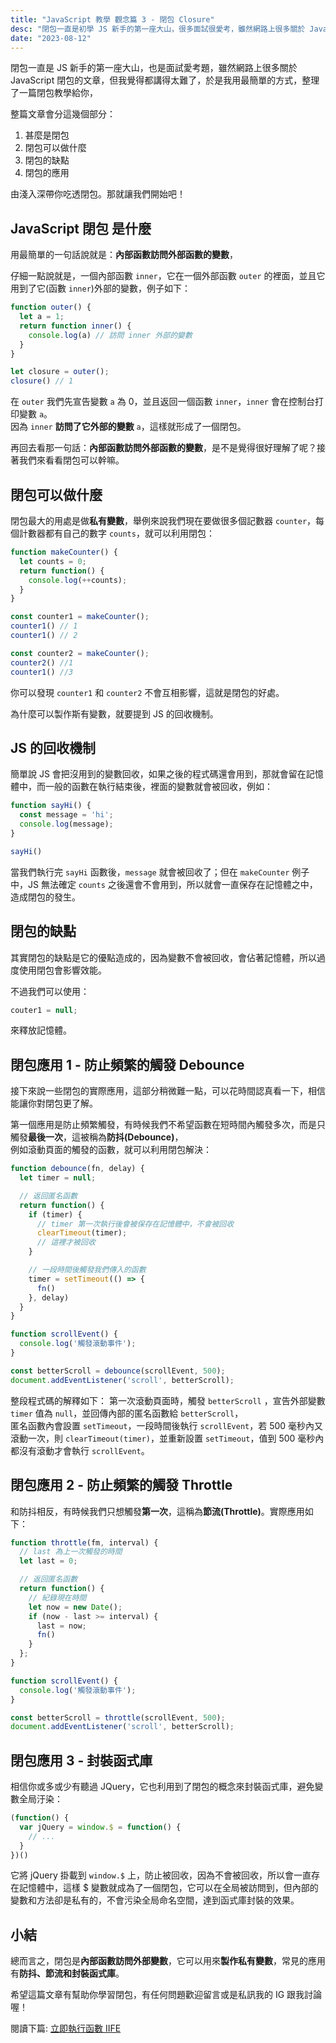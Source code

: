 ```yaml
---
title: "JavaScript 教學 觀念篇 3 - 閉包 Closure"
desc: "閉包一直是初學 JS 新手的第一座大山，很多面試很愛考，雖然網路上很多關於 JavaScript 閉包的文章，但我覺得都講得太難了，於是我用最簡單的方式，整理了一篇閉包教學給你，整篇文章會分這幾個部分：1. 甚麼是閉包 2. 閉包可以做什麼 3. 閉包的缺點 4. 閉包的應用"
date: "2023-08-12"
---
```


閉包一直是 JS 新手的第一座大山，也是面試愛考題，雖然網路上很多關於 JavaScript 閉包的文章，但我覺得都講得太難了，於是我用最簡單的方式，整理了一篇閉包教學給你，

整篇文章會分這幾個部分：
1. 甚麼是閉包
2. 閉包可以做什麼
3. 閉包的缺點
4. 閉包的應用

由淺入深帶你吃透閉包。那就讓我們開始吧！

## JavaScript 閉包 是什麼
用最簡單的一句話說就是：**內部函數訪問外部函數的變數**，

仔細一點說就是，一個內部函數 `inner`，它在一個外部函數 `outer` 的裡面，並且它用到了它(函數 `inner`)外部的變數，例子如下：
```javascript
function outer() {
  let a = 1;
  return function inner() {
    console.log(a) // 訪問 inner 外部的變數
  }
}

let closure = outer();
closure() // 1
```
在 `outer` 我們先宣告變數 `a` 為 0，並且返回一個函數 `inner`，`inner` 會在控制台打印變數 `a`。  
因為 `inner` **訪問了它外部的變數** `a`，這樣就形成了一個閉包。  

再回去看那一句話：**內部函數訪問外部函數的變數**，是不是覺得很好理解了呢？接著我們來看看閉包可以幹嘛。

## 閉包可以做什麼
閉包最大的用處是做**私有變數**，舉例來說我們現在要做很多個記數器 `counter`，每個計數器都有自己的數字 `counts`，就可以利用閉包：
```js
function makeCounter() {
  let counts = 0;
  return function() {
    console.log(++counts);
  }
}

const counter1 = makeCounter();
counter1() // 1
counter1() // 2

const counter2 = makeCounter();
counter2() //1
counter1() //3
```
你可以發現 `counter1` 和 `counter2` 不會互相影響，這就是閉包的好處。

為什麼可以製作斯有變數，就要提到 JS 的回收機制。

## JS 的回收機制
簡單說 JS 會把沒用到的變數回收，如果之後的程式碼還會用到，那就會留在記憶體中，而一般的函數在執行結束後，裡面的變數就會被回收，例如：
```js
function sayHi() {
  const message = 'hi';
  console.log(message);
}

sayHi()
```
當我們執行完 `sayHi` 函數後，`message` 就會被回收了；但在 `makeCounter` 例子中，JS 無法確定 `counts` 之後還會不會用到，所以就會一直保存在記憶體之中，造成閉包的發生。

## 閉包的缺點
其實閉包的缺點是它的優點造成的，因為變數不會被回收，會佔著記憶體，所以過度使用閉包會影響效能。

不過我們可以使用：
```js
couter1 = null;
```
來釋放記憶體。

## 閉包應用 1 - 防止頻繁的觸發 Debounce
接下來說一些閉包的實際應用，這部分稍微難一點，可以花時間認真看一下，相信能讓你對閉包更了解。

第一個應用是防止頻繁觸發，有時候我們不希望函數在短時間內觸發多次，而是只觸發**最後一次**，這被稱為**防抖(Debounce)**，  
例如滾動頁面的觸發的函數，就可以利用閉包解決：
```js
function debounce(fn, delay) {
  let timer = null;

  // 返回匿名函數
  return function() {
    if (timer) {
      // timer 第一次執行後會被保存在記憶體中，不會被回收
      clearTimeout(timer);
      // 這裡才被回收
    }

    // 一段時間後觸發我們傳入的函數
    timer = setTimeout(() => {
      fn()
    }, delay)
  }
}

function scrollEvent() {
  console.log('觸發滾動事件');
}

const betterScroll = debounce(scrollEvent, 500);
document.addEventListener('scroll', betterScroll);
```
整段程式碼的解釋如下：
第一次滾動頁面時，觸發 `betterScroll` ，宣告外部變數 `timer` 值為 `null`，並回傳內部的匿名函數給 `betterScroll`，  
匿名函數內會設置 `setTimeout`，一段時間後執行 `scrollEvent`，若 500 毫秒內又滾動一次，則 `clearTimeout(timer)`，並重新設置 `setTimeout`，值到 500 毫秒內都沒有滾動才會執行 `scrollEvent`。

## 閉包應用 2 - 防止頻繁的觸發 Throttle
和防抖相反，有時候我們只想觸發**第一次**，這稱為**節流(Throttle)**。實際應用如下：
```js
function throttle(fm, interval) {
  // last 為上一次觸發的時間
  let last = 0;

  // 返回匿名函數
  return function() {
    // 紀錄現在時間
    let now = new Date();
    if (now - last >= interval) {
      last = now;
      fn()
    }
  };
}

function scrollEvent() {
  console.log('觸發滾動事件');
}

const betterScroll = throttle(scrollEvent, 500);
document.addEventListener('scroll', betterScroll);
```

## 閉包應用 3 - 封裝函式庫
相信你或多或少有聽過 JQuery，它也利用到了閉包的概念來封裝函式庫，避免變數全局汙染：
```js
(function() {
  var jQuery = window.$ = function() {
    // ...
  }
})()
```
它將 jQuery 掛載到 `window.$` 上，防止被回收，因為不會被回收，所以會一直存在記憶體中，這樣 $ 變數就成為了一個閉包，它可以在全局被訪問到，但內部的變數和方法卻是私有的，不會污染全局命名空間，達到函式庫封裝的效果。

## 小結
總而言之，閉包是**內部函數訪問外部變數**，它可以用來**製作私有變數**，常見的應用有**防抖、節流和封裝函式庫**。

希望這篇文章有幫助你學習閉包，有任何問題歡迎留言或是私訊我的 IG 跟我討論喔！

閱讀下篇:
[立即執行函數 IIFE](https://thisweb.tech/iife/)